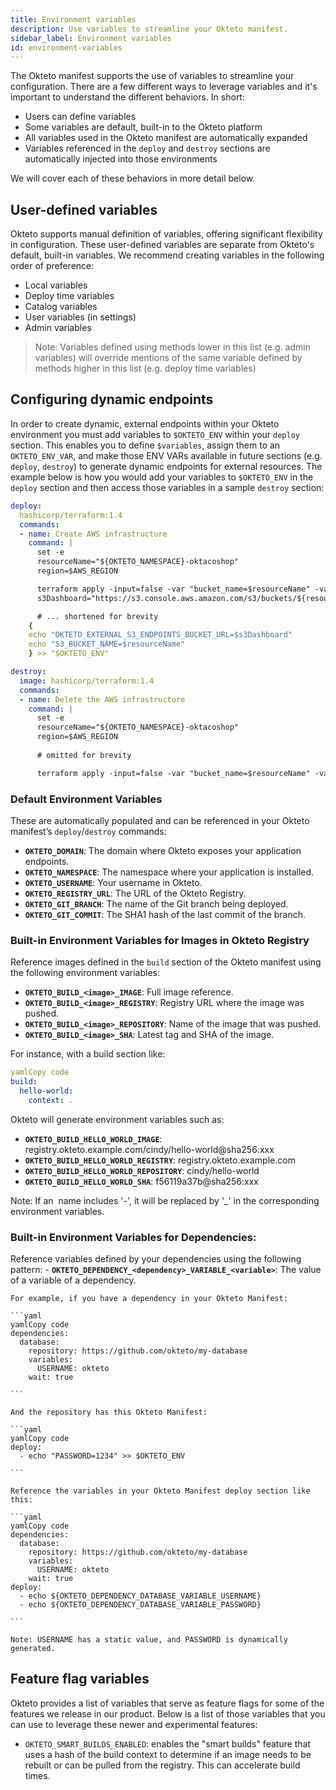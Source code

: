 ```yaml
---
title: Environment variables
description: Use variables to streamline your Okteto manifest.
sidebar_label: Environment variables
id: environment-variables
---
```


The Okteto manifest supports the use of variables to streamline your configuration. There are a few different ways to leverage variables and it's important to understand the different behaviors. In short:

- Users can define variables
- Some variables are default, built-in to the Okteto platform
- All variables used in the Okteto manifest are automatically expanded
- Variables referenced in the `deploy` and `destroy` sections are automatically injected into those environments

We will cover each of these behaviors in more detail below.

## User-defined variables

Okteto supports manual definition of variables, offering significant flexibility in configuration. These user-defined variables are separate from Okteto's default, built-in variables. We recommend creating variables in the following order of preference:

- Local variables
- Deploy time variables
- Catalog variables
- User variables (in settings)
- Admin variables

> Note: Variables defined using methods lower in this list (e.g. admin variables) will override mentions of the same variable defined by methods higher in this list (e.g. deploy time variables)

## Configuring dynamic endpoints

In order to create dynamic, external endpoints within your Okteto environment you must add variables to `$OKTETO_ENV` within your `deploy` section. This enables you to define `$variables`, assign them to an `OKTETO_ENV_VAR`, and make those ENV VARs available in future sections (e.g. `deploy`, `destroy`) to generate dynamic endpoints for external resources. The example below is how you would add your variables to `$OKTETO_ENV` in the `deploy` section and then access those variables in a sample `destroy` section:

```yaml
deploy:
  hashicorp/terraform:1.4
  commands:
  - name: Create AWS infrastructure
    command: |
      set -e
      resourceName="${OKTETO_NAMESPACE}-oktacoshop"
      region=$AWS_REGION

      terraform apply -input=false -var "bucket_name=$resourceName" -var "queue_name=$resourceName" -var "region=$region" -auto-approve
      s3Dashboard="https://s3.console.aws.amazon.com/s3/buckets/${resourceName}"

      # ... shortened for brevity
    {
    echo "OKTETO_EXTERNAL_S3_ENDPOINTS_BUCKET_URL=$s3Dashboard"
    echo "S3_BUCKET_NAME=$resourceName"
    } >> "$OKTETO_ENV"

destroy:
  image: hashicorp/terraform:1.4
  commands:
  - name: Delete the AWS infrastructure
    command: |
      set -e
      resourceName="${OKTETO_NAMESPACE}-oktacoshop"
      region=$AWS_REGION
      
      # omitted for brevity 

      terraform apply -input=false -var "bucket_name=$resourceName" -var "queue_name=$resourceName" -var "region=$region" -auto-approve --destroy
```

### **Default Environment Variables**

These are automatically populated and can be referenced in your Okteto manifest’s `deploy`/`destroy` commands:

- **`OKTETO_DOMAIN`**: The domain where Okteto exposes your application endpoints.
- **`OKTETO_NAMESPACE`**: The namespace where your application is installed.
- **`OKTETO_USERNAME`**: Your username in Okteto.
- **`OKTETO_REGISTRY_URL`**: The URL of the Okteto Registry.
- **`OKTETO_GIT_BRANCH`**: The name of the Git branch being deployed.
- **`OKTETO_GIT_COMMIT`**: The SHA1 hash of the last commit of the branch.

### **Built-in Environment Variables for Images in Okteto Registry**

Reference images defined in the `build` section of the Okteto manifest using the following environment variables:

- **`OKTETO_BUILD_<image>_IMAGE`**: Full image reference.
- **`OKTETO_BUILD_<image>_REGISTRY`**: Registry URL where the image was pushed.
- **`OKTETO_BUILD_<image>_REPOSITORY`**: Name of the image that was pushed.
- **`OKTETO_BUILD_<image>_SHA`**: Latest tag and SHA of the image.

For instance, with a build section like:

```yaml
yamlCopy code
build:
  hello-world:
    context: .
```

Okteto will generate environment variables such as:

- **`OKTETO_BUILD_HELLO_WORLD_IMAGE`**: registry.okteto.example.com/cindy/hello-world@sha256:xxx
- **`OKTETO_BUILD_HELLO_WORLD_REGISTRY`**: registry.okteto.example.com
- **`OKTETO_BUILD_HELLO_WORLD_REPOSITORY`**: cindy/hello-world
- **`OKTETO_BUILD_HELLO_WORLD_SHA`**: f56119a37b@sha256:xxx

Note: If an <image> name includes '-', it will be replaced by '_' in the corresponding environment variables.

### **Built-in Environment Variables for Dependencies:**
Reference variables defined by your dependencies using the following pattern:
    - **`OKTETO_DEPENDENCY_<dependency>_VARIABLE_<variable>`**: The value of a variable of a dependency.
    
    For example, if you have a dependency in your Okteto Manifest:
    
    ```yaml
    yamlCopy code
    dependencies:
      database:
        repository: https://github.com/okteto/my-database
        variables:
          USERNAME: okteto
        wait: true
    
    ```
    
    And the repository has this Okteto Manifest:
    
    ```yaml
    yamlCopy code
    deploy:
      - echo "PASSWORD=1234" >> $OKTETO_ENV
    
    ```
    
    Reference the variables in your Okteto Manifest deploy section like this:
    
    ```yaml
    yamlCopy code
    dependencies:
      database:
        repository: https://github.com/okteto/my-database
        variables:
          USERNAME: okteto
        wait: true
    deploy:
      - echo ${OKTETO_DEPENDENCY_DATABASE_VARIABLE_USERNAME}
      - echo ${OKTETO_DEPENDENCY_DATABASE_VARIABLE_PASSWORD}
    
    ```
    
    Note: USERNAME has a static value, and PASSWORD is dynamically generated.

## Feature flag variables

Okteto provides a list of variables that serve as feature flags for some of the features we release in our product. Below is a list of those variables that you can use to leverage these newer and experimental features:

- `OKTETO_SMART_BUILDS_ENABLED`: enables the "smart builds" feature that uses a hash of the build context to determine if an image needs to be rebuilt or can be pulled from the registry. This can accelerate build times.
